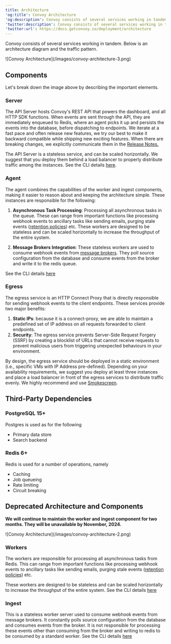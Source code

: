 ```yaml
---
title: Architecture
'og:title': Convoy Architecture
'og:description': Convoy consists of several services working in tandem such as the Server and the Agent.
'twitter:description': Convoy consists of several services working in tandem such as the Server and the Agent.
'twitter:url': https://docs.getconvoy.io/deployment/architecture
---
```


Convoy consists of several services working in tandem. Below is an architecture diagram and the traffic pattern.

<Frame>![Convoy Architecture](/images/convoy-architecture-3.png)</Frame>

## Components

Let's break down the image above by describing the important elements.

### Server

The API Server hosts Convoy's REST API that powers the dashboard, and all HTTP SDK functions.
When events are sent through the API, they are immediately enqueued to Redis,
where an agent picks it up and persists the events into the database, before dispatching to endpoints.
We iterate at a fast pace and often release new features,
we try our best to make it backward compatible while shipping new exciting features.
When there are breaking changes, we explicitly communicate them in the [Release Notes.](/release-notes/releases)

The API Server is a stateless service, and can be scaled horizontally.
We suggest that you deploy them behind a load balancer to properly distribute traffic among the instances.
See the CLI details [here](/cli-file/convoy#server).

### Agent
The agent combines the capabilities of the worker and ingest components,
making it easier to reason about and keeping the architecture simple.
These instances are responsible for the following:

1.  **Asynchronous Task Processing**:
Processing all asynchronous tasks in the queue.
These can range from important functions like processing webhook events to ancillary tasks like sending emails,
purging stale events ([retention policies](./configuration#configuration-reference)) etc.
These workers are designed to be stateless and can be scaled horizontally to increase the throughput of the entire system.

2. **Message Brokers Integration**:
These stateless workers are used to consume webhook events from [message brokers](/product-manual/message-brokers).
They poll source configuration from the database and consume events from the broker
and write it to the redis queue.

See the CLI details [here](/cli-file/convoy#agent)

### Egress

The egress service is an HTTP Connect Proxy
that is directly responsible for sending webhook events to the client endpoints.
These services provide two major benefits:
1. **Static IPs**: because it is a connect-proxy,
we are able to maintain a predefined set of IP address on all requests forwarded to client endpoints.
2. **Security**: The egress service prevents Server-Side Request Forgery (SSRF)
by creating a blocklist of URLs that cannot receive requests to prevent malicious users
from triggering unexpected behaviours in your environment.

By design, the egress service should be deployed in a static environment
(i.e., specific VMs with IP Address pre-defined).
Depending on your availability requirements,
we suggest you deploy at least three instances
and place a load balancer in front of the egress services to distribute traffic evenly.
We highly recommend and use [Smokescreen](https://github.com/stripe/smokescreen).

## Third-Party Dependencies

### PostgreSQL 15+
Postgres is used as for the following
- Primary data store
- Search backend

### Redis 6+
Redis is used for a number of operations, namely
- Caching
- Job queueing
- Rate limiting
- Circuit breaking

## Deprecated Architecture and Components
<Note> **We will continue to maintain the worker and ingest component for two months. They will be unavailable by November, 2024.** </Note>

<Frame>![Convoy Architecture](/images/convoy-architecture-2.png)</Frame>

### Workers

The workers are responsible for processing all asynchronous tasks from Redis.
This can range from important functions like processing webhook events to ancillary tasks like sending emails,
purging stale events ([retention policies](./configuration#configuration-reference)) etc.

These workers are designed to be stateless and can be scaled horizontally to increase the throughput of the entire system.
See the CLI details [here](/cli-file/convoy#worker)

### Ingest

This is a stateless worker server used to consume webhook events from message brokers.
It constantly polls source configuration from the database and consumes events from the broker.
It is not responsible for processing these events other than consuming from the broker
and writing to redis to be consumed by a standard worker.
See the CLI details [here](/cli-file/convoy#ingest)


